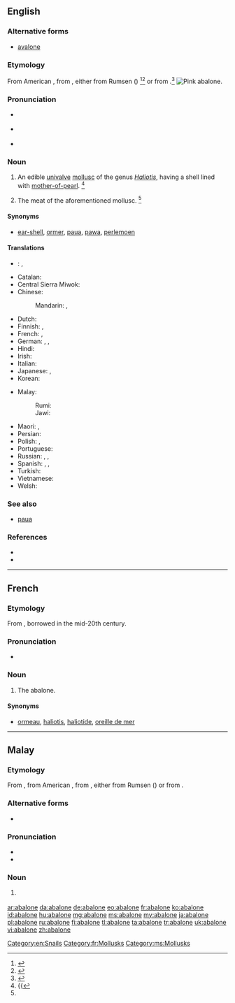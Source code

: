{{also|Abalone}}
==English==
{{was wotd|2006|December|30}}

===Alternative forms===
* [[avalone]] {{qualifier|obsolete}}

===Etymology===

From American {{etyl|es|en}} {{term|abulón|lang=es}}, from {{etyl|es|en}} {{term|aulone|lang=es}}, either from Rumsen ({{etyl|css|en}}) {{term|aulun|aūlun|red abalone|lang=css}}<ref>{{R:Dictionary.com}}</ref><ref>{{R:Merriam Webster Online}}</ref> or from {{etyl|shh|en}} {{term|aulun|aūlun|red abalone|lang=shh}}.<ref name=SOED>{{R:SOED5|page=2}}</ref>
[[Image:Pinkabalone_300.jpg|thumb|right|Pink abalone.]]

===Pronunciation===
* {{a|RP}} {{IPA|/æb.əˈləʊ.ni/}}
* {{a|GenAm}} {{IPA|/æb.əˈloʊ.ni/}}
* {{audio|en-us-abalone.ogg|Audio (US)|lang=en}}

===Noun===
{{en-noun|-|s}}

# {{context|US|Australia|lang=en}} An edible [[univalve]] [[mollusc]] of the genus ''[[Haliotis]]'', having a shell lined with [[mother-of-pearl]]. {{defdate|Mid 19<sup>th</sup> century.}}<ref name=SOED>{{{{R:SOED5|page=1}}</ref>
# {{context|US|Australia|lang=en}} The meat of the aforementioned mollusc. {{defdate|Mid 19<sup>th</sup> century.}}<ref name=SOED/>

====Synonyms====
* {{qualifier|UK}} [[ear-shell]], {{qualifier|Guernsey}} [[ormer]], {{qualifier|New Zealand}} [[paua]], [[pawa]], {{qualifier|South Africa}} [[perlemoen]]

====Translations====
{{trans-top|edible univalve mollusc}}
* {{ttbc|br}}: {{t|br|ourmel}}, {{qualifier|collective noun}} {{t+|br|ourmelenn|f}}
* Catalan: {{t|ca|orella de mar|f}}
* Central Sierra Miwok: {{t|csm|hásˑyny-}}
* Chinese:
*: Mandarin: {{t|cmn|鮑魚|sc=Hani}}, {{t+|cmn|鲍鱼|tr=bàoyú|sc=Hani}}
* Dutch: {{t|nl|zeeoor}}
* Finnish: {{t+|fi|merikorva}}, {{t+|fi|abaloni}}
* French: {{t+|fr|ormeau|m}}, {{t+|fr|haliotide|f}}
* German: {{t+|de|Abalone|f}}, {{t|de|Meerohr|n}}, {{t+|de|Seeohr|n}}
* Hindi: {{t|hi|कर्णशुक्ति|f|tr=karṇaśukti|sc=Deva}}
* Irish: {{t|ga|cluas mhara|f}}
* Italian: {{t|it|abalone}}
* Japanese: {{t+|ja|鮑|tr=[[あわび]], awabi|sc=Jpan}}, {{t|ja|アワビ|tr=awabi|sc=Jpan}}
* Korean: {{t+|ko|전복|tr=jeonbok|sc=Kore}}
{{trans-mid}}
* Malay:
*: Rumi: {{t+|ms|abalone}}
*: Jawi: {{t|ms|ابالوني|sc=Arab}}
* Maori: {{t|mi|pāua}}, {{t|mi|marapeka}}
* Persian: {{t|fa|گوش دریا|tr=guš daryā|sc=fa-Arab}}
* Polish: {{t|pl|słuchotka|f}}, {{t|pl|ucho morskie|n}}
* Portuguese: {{t+|pt|haliote|m}}
* Russian: {{t|ru|абалон|m|tr=abalón|sc=Cyrl}}, {{t|ru|галиотис|m|tr=galiótis|sc=Cyrl}}, {{t|ru|морское ушко|n|tr=morskóje úško|sc=Cyrl}}
* Spanish: {{t|es|oreja de mar|f}}, {{t+|es|abulón|m}}, {{t+|es|loco|m}}
* Turkish: {{t+|tr|denizkulağı}}
* Vietnamese: {{t|vi|bào ngư}}
* Welsh: {{t|cy|clust fôr|f}}
{{trans-bottom}}

===See also===
* [[paua]] {{pos_n}}

===References===
<references/>
{{wikisource1911Enc|Abalone}}
* {{pedialite|Abalone}}
* {{R:OneLook}}

[[Category:en:Snails]]

----

==French==

===Etymology===
From {{etyl|en|fr}}, borrowed in the mid-20th century.

===Pronunciation===
* {{IPA|lang=fr|/abalɔn/}}

===Noun===
{{fr-noun|m}}

# {{context|gastronomy|uncommon|lang=fr}} The abalone.

====Synonyms====
* {{sense|more usual terms for "abalone"}} [[ormeau]], [[haliotis]], [[haliotide]], [[oreille de mer]]

[[Category:fr:Mollusks]]

----

==Malay==

===Etymology===
From {{etyl|en|ms}} {{term|abalone|lang=en}}, from American {{etyl|es|ms}} {{term|abulón|lang=es}}, from {{etyl|es|ms}} {{term|aulone|lang=es}}, either from Rumsen ({{etyl|css|ms}}) {{term|aulun|aūlun|red abalone|lang=css}} or from {{etyl|shh|ms}} {{term|aulun|aūlun|red abalone|lang=shh}}.

===Alternative forms===
* {{l|ms|ابالوني|sc=Arab}}

===Pronunciation===
* {{IPA|[abalone]|lang=ms}}
* {{rhymes|ne|e|lang=ms}}

===Noun===
{{head|ms|noun|Jawi spelling|ابالوني|plural|abalone-abalone}}

# {{l/en|abalone}} {{gloss|edible univalve mollusc}}

[[Category:ms:Mollusks]]

[[ar:abalone]]
[[da:abalone]]
[[de:abalone]]
[[eo:abalone]]
[[fr:abalone]]
[[ko:abalone]]
[[id:abalone]]
[[hu:abalone]]
[[mg:abalone]]
[[ms:abalone]]
[[my:abalone]]
[[ja:abalone]]
[[pl:abalone]]
[[ru:abalone]]
[[fi:abalone]]
[[tl:abalone]]
[[ta:abalone]]
[[tr:abalone]]
[[uk:abalone]]
[[vi:abalone]]
[[zh:abalone]]